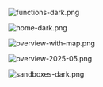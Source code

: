 ![functions-dark.png](general/functions-dark.png)

![home-dark.png](general/home-dark.png)

![overview-with-map.png](general/overview-with-map.png)

![overview-2025-05.png](general/overview-2025-05.png)

![sandboxes-dark.png](general/sandboxes-dark.png)